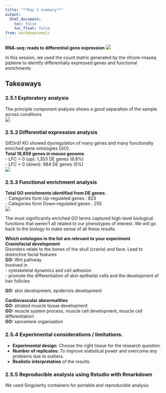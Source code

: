 ```yaml
---
title: "**Day 2 summary**"
output:
  html_document:
    toc: false
    toc_float: false
from: markdown+emoji
---
```


**RNA-seq: reads to differential gene expression**
![](../Figs/2.5_Day1_Day2.png)


In this session, we used the count matrix generated by the nfcore-rnaseq pipleine to identify differentially expressed genes and functional enrichments 

## **Takeaways**

### 2.5.1 Exploratory analysis
The principle component analysis shows a good separation of the sample across conditions  
![](../Figs/2.5_PCA.png)

### 2.5.2 Differential expression analysis  
Gtf2ird1 KO showed dysregulation of many genes and many functionally enriched gene ontologies (GO).  
**Total 19,859 genes in mouse genome**.  
  - LFC > 0 (up): 1,353 DE genes (6.8%)    
  - LFC < 0 (down): 984 DE genes (5%)    
![](../Figs/2.5_Volcano_plot.png)

### 2.5.3 Functional enrichment analysis 
**Total GO enrichments identified from DE genes**.  
  - Categories form Up-regulated genes : 823    
  - Categories form Down-regulated genes : 255  
![](../Figs/2.5_GO.png)

The most significantly enriched GO terms captured high-level biological functions that weren’t all related to our phenotypes of interest. We will go back to the biology to make sense of all these results.     
  
**Which ontologies in the list are relevant to your experiment**    
**Craniofacial development**    
Disorders relate to the bones of the skull (cranio) and face. Lead to distinctive facial features​  
**GO:** Wnt pathway   
Involved in  
- cytoskeletal dynamics and cell adhesion   
- promote the differentiation of skin epithelial cells and the development of hair follicles  
     
**GO:** skin development, epidermis development  

**Cardiovascular abnormalities**       
**GO:** striated muscle tissue development      
**GO:** muscle system process, muscle cell development, muscle cell differentiation       
**GO:** sarcomere organisation      


### 2.5.4 Experimental considerations / limitations. 
- **Experimental design:** Choose the right tissue for the research question.    
- **Number of replicates:** To improve statistical power and overcome any problems due to outliers.       
- **Realistic interpretation** of the results.    


### 2.5.5 Reproducible analysis using Rstudio with Rmarkdown  
We used Singularity containers for portable and reproducible analysis  



